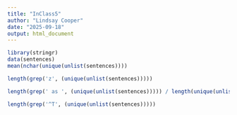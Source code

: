 ```yaml
---
title: "InClass5"
author: "Lindsay Cooper"
date: "2025-09-18"
output: html_document
---
```


```r
library(stringr)
data(sentences)
mean(nchar(unique(unlist(sentences))))

```

```r
length(grep('z', (unique(unlist(sentences)))))
```
```r
length(grep(' as ', (unique(unlist(sentences))))) / length(unique(unlist(sentences)))

```

```r
length(grep('^T', (unique(unlist(sentences)))))
```

